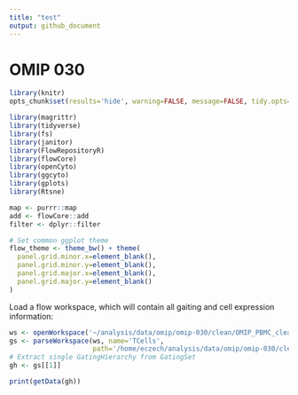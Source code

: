 ```yaml
---
title: "test"
output: github_document
---
```


# OMIP 030

```r
library(knitr)
opts_chunk$set(results='hide', warning=FALSE, message=FALSE, tidy.opts=list(width.cutoff=6000))
```

```r
library(magrittr)
library(tidyverse)
library(fs)
library(janitor)
library(FlowRepositoryR)
library(flowCore)
library(openCyto)
library(ggcyto)
library(gplots)
library(Rtsne)

map <- purrr::map
add <- flowCore::add
filter <- dplyr::filter
```

```r
# Set common ggplot theme
flow_theme <- theme_bw() + theme(
  panel.grid.minor.x=element_blank(),
  panel.grid.minor.y=element_blank(),
  panel.grid.major.x=element_blank(),
  panel.grid.major.y=element_blank()
)
```

Load a flow workspace, which will contain all gaiting and cell expression information:

```r
ws <- openWorkspace('~/analysis/data/omip/omip-030/clean/OMIP_PBMC_clean.wsp')
gs <- parseWorkspace(ws, name='TCells', 
                     path='/home/eczech/analysis/data/omip/omip-030/clean', isNcdf=FALSE)
# Extract single GatingHierarchy from GatingSet
gh <- gs[[1]]
```

```r
print(getData(gh))
```
